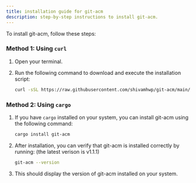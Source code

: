 ```yaml
---
title: installation guide for git-acm
description: step-by-step instructions to install git-acm.
---
```



To install git-acm, follow these steps:

### Method 1: Using `curl`

<Steps>

1. Open your terminal.
2. Run the following command to download and execute the installation script:

   ```bash
   curl -sSL https://raw.githubusercontent.com/shivamhwp/git-acm/main/install.sh | sh
   ```

</Steps>

### Method 2: Using `cargo`

<Steps>

1. If you have `cargo` installed on your system, you can install git-acm using the following command:

   ```bash
   cargo install git-acm
   ```

2. After installation, you can verify that git-acm is installed correctly by running: (the latest verison is v1.1.1)

   ```bash
   git-acm --version
   ```

3. This should display the version of git-acm installed on your system.

</Steps>
